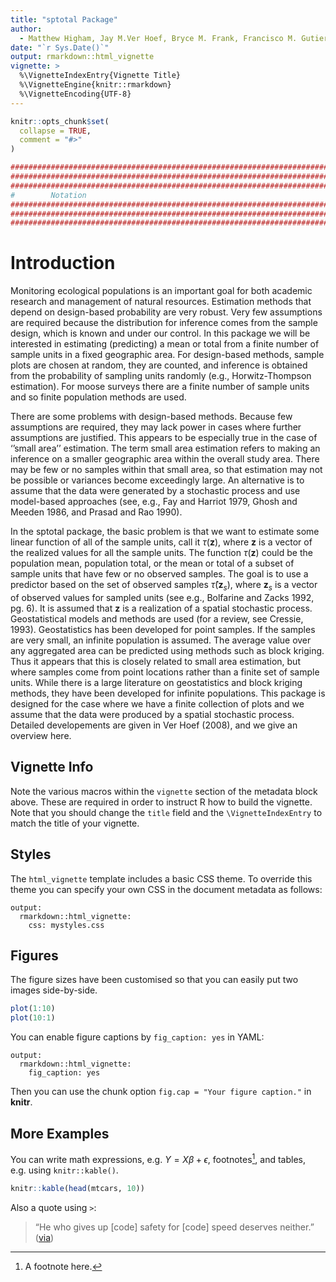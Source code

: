 ```yaml
---
title: "sptotal Package"
author:
  - Matthew Higham, Jay M.Ver Hoef, Bryce M. Frank, Francisco M. Gutierrez 
date: "`r Sys.Date()`"
output: rmarkdown::html_vignette
vignette: >
  %\VignetteIndexEntry{Vignette Title}
  %\VignetteEngine{knitr::rmarkdown}
  %\VignetteEncoding{UTF-8}
---
```


```r
knitr::opts_chunk$set(
  collapse = TRUE,
  comment = "#>"
)
```

```r
########################################################################
########################################################################
########################################################################
#        Notation
########################################################################
########################################################################
########################################################################
```

# Introduction


Monitoring ecological populations is an important goal for both academic research and management of natural resources. Estimation methods that depend on design-based probability are very robust. Very few assumptions are required because the distribution for inference comes from the sample design, which is known and under our control. In this package we will be interested in estimating (predicting) a mean or total from a finite number of sample units in a fixed geographic area. For design-based methods, sample plots are chosen at random, they are counted, and inference is obtained from the probability of sampling units randomly (e.g., Horwitz-Thompson estimation). For moose surveys there are a finite number of sample units and so finite population methods are used.

There are some problems with design-based methods. Because few assumptions are required, they may lack power in cases where further assumptions are justified. This appears to be especially true in the case of ''small area'' estimation. The term small area estimation refers to making an inference on a smaller geographic area within the overall study area. There may be few or no samples within that small area, so that estimation may not be possible or variances become exceedingly large. An alternative is to assume that the data were generated by a stochastic process and use model-based approaches (see, e.g., Fay and Harriot 1979, Ghosh and Meeden 1986, and Prasad and Rao 1990). 

In the sptotal package, the basic problem is that we want to estimate some linear function of all of the sample units, call it $\tau(\mathbf{z})$, where $\mathbf{z}$ is a vector of the realized values for all the sample units. The function $\tau(\mathbf{z})$ could be the population mean, population total, or the mean or total of a subset of sample units that have few or no observed samples. The goal is to use a predictor based on the set of observed samples $\widehat{\tau}(\mathbf{z}_{s})$, where $\mathbf{z}_{s}$ is a vector of observed values for sampled units (see e.g., Bolfarine and Zacks 1992, pg. 6). It is assumed that $\mathbf{z}$ is a realization of a spatial stochastic process. Geostatistical models and methods are used (for a review, see Cressie, 1993). Geostatistics has been developed for point samples. If the samples are very small, an infinite population is assumed. The average value over any aggregated area can be predicted using methods such as block kriging. Thus it appears that this is closely related to small area estimation, but where samples come from point locations rather than a finite set of sample units. While there is a large literature on geostatistics and block kriging methods, they have been developed for infinite populations. This package is designed for the case where we have a finite collection of plots and we assume that the data were produced by a spatial stochastic process. Detailed developements are given in Ver Hoef (2008), and we give an overview here.

## Vignette Info

Note the various macros within the `vignette` section of the metadata block above. These are required in order to instruct R how to build the vignette. Note that you should change the `title` field and the `\VignetteIndexEntry` to match the title of your vignette.

## Styles

The `html_vignette` template includes a basic CSS theme. To override this theme you can specify your own CSS in the document metadata as follows:

    output: 
      rmarkdown::html_vignette:
        css: mystyles.css

## Figures

The figure sizes have been customised so that you can easily put two images side-by-side. 

```r
plot(1:10)
plot(10:1)
```

You can enable figure captions by `fig_caption: yes` in YAML:

    output:
      rmarkdown::html_vignette:
        fig_caption: yes

Then you can use the chunk option `fig.cap = "Your figure caption."` in **knitr**.

## More Examples

You can write math expressions, e.g. $Y = X\beta + \epsilon$, footnotes^[A footnote here.], and tables, e.g. using `knitr::kable()`.

```r
knitr::kable(head(mtcars, 10))
```

Also a quote using `>`:

> "He who gives up [code] safety for [code] speed deserves neither."
([via](https://twitter.com/hadleywickham/status/504368538874703872))
